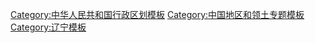 {{Navbox
|name=Liaoning topics
|state= {{{state<includeonly>|collapsed</includeonly>}}}
|title=[[辽宁]]专题
|bodyclass = hlist
|evenstyle = background:#F4F0EC

|above = [[沈阳市]] ([[中华人民共和国省会列表|省会]])
|below = 
* {{icon|category}} '''[[:Category:辽宁|分类]]'''
* {{Icon|Commons}} '''[[commons:Category:Liaoning|共享资源]]'''

|group1=[[:Category:辽宁|总体]] 
|list1=
* [[辽宁歷史|历史]]
* [[辽宁政治|政治]]
* [[辽宁省#经济|经济]] 

|group2=[[辽宁省#地理|地理]]
|list2=
* [[中华人民共和国城市列表#辽宁省|城市]]
* [[千山山脉]]（[[千山景区]]）
* [[辽河]]
* [[辽东半岛]]
* [[长白山]]

|group3=[[辽宁省高等学校列表|教育]]
|list3=
* [[东北大学 (中国)|东北大学]] 
* [[大连理工大学]]
* [[大连海事大学]]
* [[辽宁大学]]
* [[辽宁师范大学]] 
* [[大连大学]] 
* [[中国医科大学]]
* [[大连医科大学]] 

|group4=[[辽宁省#文化|文化]]
|list4=
* 漢語
** [[东北官话]]
** [[胶辽官话]]
** [[北京官话]]
* [[辽菜|饮食]] 
* [[漢族]]
* [[中國朝鮮族|朝鮮族]]
* [[满族]]
* [[东北大鼓]]
* [[二人转]]
* [[秧歌舞|秧歌]]
* [[辽宁号航空母舰|辽宁号]]
* [[杨利伟]]

|group5=旅游景点
|list5=
* [[紇升骨城]] 
* [[沈阳故宫]] 
* [[明清皇家陵寝]] 
* [[玉佛苑]] 
* [[笔架山 (锦州)|笔架山]] 
* [[大连市|大连]] 
* [[旅顺口区|旅顺口]]
}}<noinclude>
{{collapsible option |state=collapsed}}

[[Category:中华人民共和国行政区划模板]]
[[Category:中国地区和领土专题模板]]
[[Category:辽宁模板]]
</noinclude>